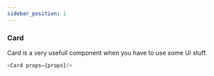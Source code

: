 ```yaml
---
sidebar_position: 1
---
```


### Card 
Card is a very usefull component when you have to use some Ui stuff.


```js title="sidebars.js"
<Card props={props}/>
```

